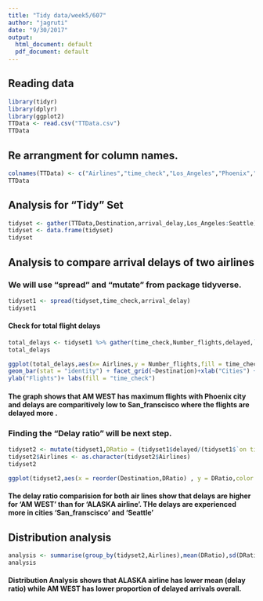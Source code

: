 ```yaml
---
title: "Tidy data/week5/607"
author: "jagruti"
date: "9/30/2017"
output:
  html_document: default
  pdf_document: default
---
```


## Reading data
```r
library(tidyr)
library(dplyr)
library(ggplot2)
TTData <- read.csv("TTData.csv")
TTData
```

## Re arrangment for column names.
```r
colnames(TTData) <- c("Airlines","time_check","Los_Angeles","Phoenix","San_Diego","San_Franscisco","Seattle")
TTData
```

## Analysis for "Tidy" Set
```r
tidyset <- gather(TTData,Destination,arrival_delay,Los_Angeles:Seattle)
tidyset <- data.frame(tidyset)
tidyset
```

## Analysis to compare arrival delays of two airlines 
### We will use "spread" and "mutate" from package tidyverse.

```r
tidyset1 <- spread(tidyset,time_check,arrival_delay)
tidyset1
```

#### Check for total flight delays
```r
total_delays <- tidyset1 %>% gather(time_check,Number_flights,delayed,`on time`)
total_delays
```

```r
ggplot(total_delays,aes(x= Airlines,y = Number_flights,fill = time_check)) +
geom_bar(stat = "identity") + facet_grid(~Destination)+xlab("Cities") +
ylab("Flights")+ labs(fill = "time_check")
```

#### The graph shows that AM WEST has maximum flights with Phoenix city and delays are comparitively low  to San_franscisco where the flights are delayed more .



### Finding the "Delay ratio" will be next step.

```r
tidyset2 <- mutate(tidyset1,DRatio = (tidyset1$delayed/(tidyset1$`on time` + tidyset1$delayed)))
tidyset2$Airlines <- as.character(tidyset2$Airlines)
tidyset2
```

```r
ggplot(tidyset2,aes(x = reorder(Destination,DRatio) , y = DRatio,color = Airlines,group = Airlines))+ geom_line(linetype = "dotted") + geom_point(shape = 20,size = 4) + ggtitle("Delay Comparision") + labs(x = "Destinations", y = "Delay Ratio")
```

#### The delay ratio comparision for both air lines show that delays are higher for 'AM WEST' than for 'ALASKA airline'. THe delays are experienced more in cities 'San_franscisco' and 'Seattle'

## Distribution analysis
```r
analysis <- summarise(group_by(tidyset2,Airlines),mean(DRatio),sd(DRatio),median(DRatio),aggregate_delay = sum(delayed)/sum(delayed + `on time`))
analysis
```

#### Distribution Analysis shows that ALASKA airline has lower mean (delay ratio) while AM WEST has lower proportion of delayed arrivals overall.




